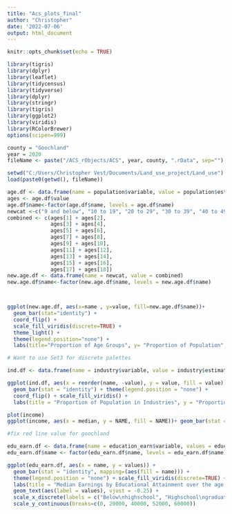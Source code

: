```yaml
---
title: "Acs_plots_final"
author: "Christopher"
date: '2022-07-06'
output: html_document
---
```



```r
knitr::opts_chunk$set(echo = TRUE)

library(tigris)
library(dplyr)
library(leaflet)
library(tidycensus)
library(tidyverse)
library(dplyr)
library(stringr)
library(tigris)
library(ggplot2)
library(viridis)
library(RColorBrewer)
options(scipen=999)
```


```r
county = "Goochland"
year = 2020
fileName <- paste("/ACS_rObjects/ACS", year, county, ".rData", sep="")
```

```r
setwd("C:/Users/Christopher Vest/Documents/Land_use_project/Land_use")
load(paste0(getwd(), fileName))
```

```r
age.df <- data.frame(name = population$variable, value = population$estimate) [2:19,]
ages <- age.df$value
age.df$name<-factor(age.df$name, levels = age.df$name)
newcat <-c("9 and below", "10 to 19", "20 to 29", "30 to 39", "40 to 49", "50 to 59", "60 to 69", "70 to 79", "80 and above")
combined <- c(ages[1] + ages[2], 
              ages[3] + ages[4],
              ages[5] + ages[6], 
              ages[7] + ages[8],
              ages[9] + ages[10], 
              ages[11] + ages[12],
              ages[13] + ages[14], 
              ages[15] + ages[16],
              ages[17] + ages[18])
new.age.df <- data.frame(name = newcat, value = combined)
new.age.df$name<-factor(new.age.df$name, levels = new.age.df$name)



ggplot(new.age.df, aes(x=name , y=value, fill=new.age.df$name))+
  geom_bar(stat="identity") + 
  coord_flip() + 
  scale_fill_viridis(discrete=TRUE) + 
  theme_light() + 
  theme(legend.position="none") + 
  labs(title="Proportion of Age Groups", y= "Proportion of Population", x= "Age Groups", caption="Source: ACS5 2016-2020")

# Want to use Set3 for discrete palettes
```

```r
ind.df <- data.frame(name = industry$variable, value = industry$estimate)

ggplot(ind.df, aes(x = reorder(name, -value), y = value, fill = value)) + 
  geom_bar(stat = "identity") + theme(legend.position = "none") +
  coord_flip() + scale_fill_viridis() + 
  labs(title = "Proportion of Population in Industries", y = "Proportion of Population", x = "Industry", caption = acs_Caption)
```

```r
plot(income)
ggplot(income, aes(x = median, y = NAME, fill = NAME))+ geom_bar(stat = "identity") + theme(legend.position = "none") + scale_fill_viridis(discrete=TRUE) + labs(title="Median Income by Census Tract", caption="Source: ACS5 2016-2020") 
```

```r

#fix red line value for goochland

edu_earn.df <- data.frame(name = education_earn$variable, values = education_earn$estimate)
edu_earn.df$name <- factor(edu_earn.df$name, levels = edu_earn.df$name)

ggplot(edu_earn.df, aes(x = name, y = values)) + 
  geom_bar(stat = "identity", mapping=(aes(fill = name))) + 
  theme(legend.position = "none") + scale_fill_viridis(discrete=TRUE) +
  labs(title = "Median Earnings by Educational Attainment over the age of 25", x = "Highest Education", y = "Median Earnings", caption = "Source: ACS5 2016-2020") + 
  geom_text(aes(label = values), vjust = -0.25) +
  scale_x_discrete(labels = c("Below\nhighschool", "Highschool\ngraduate", "Some college/\nAssociates'", "Bachelor's", "Graduate")) + 
  scale_y_continuous(breaks=c(0, 20000, 40000, 52000, 60000))
```